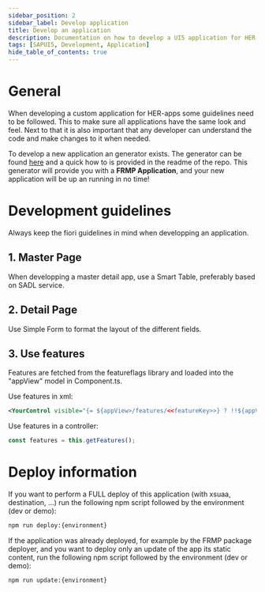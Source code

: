 ```yaml
---
sidebar_position: 2
sidebar_label: Develop application
title: Develop an application
description: Documentation on how to develop a UI5 application for HER-apps
tags: [SAPUI5, Development, Application]
hide_table_of_contents: true
---
```


# General

When developing a custom application for HER-apps some guidelines need to be followed. This to make sure all applications have the same look and feel.
Next to that it is also important that any developer can understand the code and make changes to it when needed.

To develop a new application an generator exists. The generator can be found [here](https://flexso.gitlab.host/flexso/flexso/flexso-research-management-package/appgenerator) and a quick how to is provided in the readme of the repo.
This generator will provide you with a **FRMP Application**, and your new application will be up an running in no time!

# Development guidelines

Always keep the fiori guidelines in mind when developping an application.

## 1. Master Page

When developping a master detail app, use a Smart Table, preferably based on SADL service.

## 2. Detail Page

Use Simple Form to format the layout of the different fields.

## 3. Use features

Features are fetched from the featureflags library and loaded into the "appView" model in Component.ts.

Use features in xml:

```xml
<YourControl visible="{= ${appView>/features/<<featureKey>>} ? !!${appView>/features/<<featureKey>>/featureCheck} : false}" />
```

Use features in a controller:

```typescript
const features = this.getFeatures();
```

# Deploy information

If you want to perform a FULL deploy of this application (with xsuaa, destination, ...) run the following npm script followed by the environment (dev or demo):

```bash
npm run deploy:{environment}
```

If the application was already deployed, for example by the FRMP package deployer, and you want to deploy only an update of the app its static content, run the following npm script followed by the environment (dev or demo):

```bash
npm run update:{environment}
```
